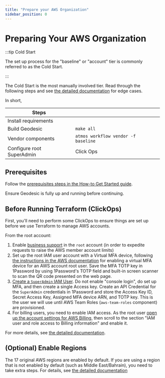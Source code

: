 ```yaml
---
title: "Prepare your AWS Organization"
sidebar_position: 0
---
```


# Preparing Your AWS Organization

:::tip Cold Start

The set up process for the "baseline" or "account" tier is commonly referred to as the Cold Start.

:::

The Cold Start is the most manually involved tier. Read through the following steps and see
[the detailed documentation](https://docs.cloudposse.com/reference-architecture/setup/cold-start/manual-configuration)
for edge cases.

In short,

| Steps                     |                                           |
| ------------------------- | ----------------------------------------- |
| Install requirements      |                                           |
| Build Geodesic            | `make all`                                |
| Vendor components         | `atmos workflow vendor -f baseline`       |
| Configure root SuperAdmin | Click Ops                                 |

## Prerequisites

Follow the
[prerequisites steps in the How-to Get Started guide](https://docs.cloudposse.com/reference-architecture/fundamentals/#prerequisites).

Ensure Geodesic is fully up and running before continuing.

## Before Running Terraform (ClickOps)

First, you'll need to perform some ClickOps to ensure things are set up before we use Terraform to manage AWS accounts.

From the root account:

1. Enable
   [business support](https://docs.aws.amazon.com/organizations/latest/userguide/orgs_manage_policies_support.html) in
   the `root` account (in order to expedite requests to raise the AWS member account limits)
1. Set up the root IAM user account with a Virtual MFA device, following
   [the instructions in the AWS documentation](https://docs.aws.amazon.com/IAM/latest/UserGuide/id_credentials_mfa_enable_virtual.html#enable-virt-mfa-for-root)
   for enabling a virtual MFA device for an AWS account root user. Save the MFA TOTP key in 1Password by using
   1Password's TOTP field and built-in screen scanner to scan the QR code presented on the web page.
1. [Create a `SuperAdmin` IAM User](https://docs.cloudposse.com/reference-architecture/setup/cold-start/how-to-create-superadmin-user/).
   Do not enable "console login", do set up MFA, and then create a single Access key. Create an API Credential for the
   `SuperAdmin` credentials in 1Password and store the Access Key ID, Secret Access Key, Assigned MFA device ARN, and
   TOTP key. This is the user we will use until AWS Team Roles (`aws-team-roles` component) are provisioned.
1. For billing users, you need to enable IAM access. As the root user
   [open up the account settings for AWS Billing](https://us-east-1.console.aws.amazon.com/billing/home?region=us-east-1#/Account),
   then scroll to the section "IAM user and role access to Billing information" and enable it.

For more details, see
[the detailed documentation](https://docs.cloudposse.com/reference-architecture/setup/cold-start/#provision-account-settings-component).

## (Optional) Enable Regions

The 17 original AWS regions are enabled by default. If you are using a region that is not enabled by default (such as
Middle East/Bahrain), you need to take extra steps. For details, see
[the detailed documentation](https://docs.cloudposse.com/reference-architecture/setup/cold-start/#optional-enable-regions)
